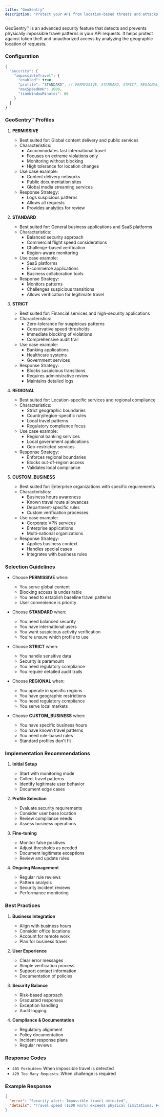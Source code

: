 ```yaml
---
title: "GeoSentry"
description: "Protect your API from location-based threats and attacks with GeoSentry. Configure geographic access controls and detect suspicious location-based authentication patterns."
---
```


GeoSentry™ is an advanced security feature that detects and prevents physically impossible travel patterns in your API requests. It helps protect against token theft and unauthorized access by analyzing the geographic location of requests.

### Configuration

```typescript
{
  "security": {
    "impossibleTravel": {
      "enabled": true,
      "profile": "STANDARD", // PERMISSIVE, STANDARD, STRICT, REGIONAL, CUSTOM_BUSINESS
      "maxSpeedKmH": 1000,
      "timeWindowMinutes": 60
    }
  }
}
```


### GeoSentry™ Profiles

1. **PERMISSIVE**
   - Best suited for: Global content delivery and public services
   - Characteristics:
     - Accommodates fast international travel
     - Focuses on extreme violations only
     - Monitoring without blocking
     - High tolerance for location changes
   - Use case example:
     - Content delivery networks
     - Public documentation sites
     - Global media streaming services
   - Response Strategy:
     - Logs suspicious patterns
     - Allows all requests
     - Provides analytics for review

2. **STANDARD**
   - Best suited for: General business applications and SaaS platforms
   - Characteristics:
     - Balanced security approach
     - Commercial flight speed considerations
     - Challenge-based verification
     - Region-aware monitoring
   - Use case example:
     - SaaS platforms
     - E-commerce applications
     - Business collaboration tools
   - Response Strategy:
     - Monitors patterns
     - Challenges suspicious transitions
     - Allows verification for legitimate travel

3. **STRICT**
   - Best suited for: Financial services and high-security applications
   - Characteristics:
     - Zero-tolerance for suspicious patterns
     - Conservative speed thresholds
     - Immediate blocking of violations
     - Comprehensive audit trail
   - Use case example:
     - Banking applications
     - Healthcare systems
     - Government services
   - Response Strategy:
     - Blocks suspicious transitions
     - Requires administrative review
     - Maintains detailed logs

4. **REGIONAL**
   - Best suited for: Location-specific services and regional compliance
   - Characteristics:
     - Strict geographic boundaries
     - Country/region-specific rules
     - Local travel patterns
     - Regulatory compliance focus
   - Use case example:
     - Regional banking services
     - Local government applications
     - Geo-restricted services
   - Response Strategy:
     - Enforces regional boundaries
     - Blocks out-of-region access
     - Validates local compliance

5. **CUSTOM_BUSINESS**
   - Best suited for: Enterprise organizations with specific requirements
   - Characteristics:
     - Business hours awareness
     - Known travel route allowances
     - Department-specific rules
     - Custom verification processes
   - Use case example:
     - Corporate VPN services
     - Enterprise applications
     - Multi-national organizations
   - Response Strategy:
     - Applies business context
     - Handles special cases
     - Integrates with business rules

### Selection Guidelines

- Choose **PERMISSIVE** when:
  - You serve global content
  - Blocking access is undesirable
  - You need to establish baseline travel patterns
  - User convenience is priority

- Choose **STANDARD** when:
  - You need balanced security
  - You have international users
  - You want suspicious activity verification
  - You're unsure which profile to use

- Choose **STRICT** when:
  - You handle sensitive data
  - Security is paramount
  - You need regulatory compliance
  - You require detailed audit trails

- Choose **REGIONAL** when:
  - You operate in specific regions
  - You have geographic restrictions
  - You need regulatory compliance
  - You serve local markets

- Choose **CUSTOM_BUSINESS** when:
  - You have specific business hours
  - You have known travel patterns
  - You need role-based rules
  - Standard profiles don't fit

### Implementation Recommendations

1. **Initial Setup**
   - Start with monitoring mode
   - Collect travel patterns
   - Identify legitimate user behavior
   - Document edge cases

2. **Profile Selection**
   - Evaluate security requirements
   - Consider user base location
   - Review compliance needs
   - Assess business operations

3. **Fine-tuning**
   - Monitor false positives
   - Adjust thresholds as needed
   - Document legitimate exceptions
   - Review and update rules

4. **Ongoing Management**
   - Regular rule reviews
   - Pattern analysis
   - Security incident reviews
   - Performance monitoring

### Best Practices

1. **Business Integration**
   - Align with business hours
   - Consider office locations
   - Account for remote work
   - Plan for business travel

2. **User Experience**
   - Clear error messages
   - Simple verification process
   - Support contact information
   - Documentation of policies

3. **Security Balance**
   - Risk-based approach
   - Graduated responses
   - Exception handling
   - Audit logging

4. **Compliance & Documentation**
   - Regulatory alignment
   - Policy documentation
   - Incident response plans
   - Regular reviews


### Response Codes

- `403 Forbidden`: When impossible travel is detected
- `429 Too Many Requests`: When challenge is required

### Example Response

```json
{
  "error": "Security alert: Impossible travel detected",
  "details": "Travel speed (1200 km/h) exceeds physical limitations. From US to CN in 2 hours."
}
```
